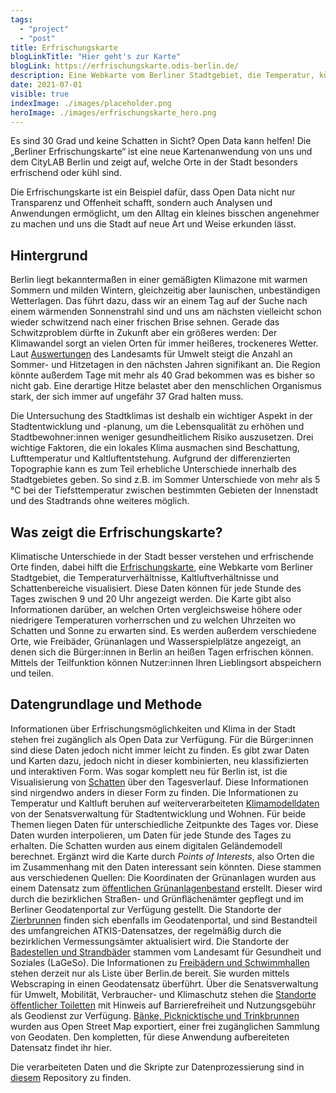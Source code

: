 ```yaml
---
tags:
  - "project"
  - "post"
title: Erfrischungskarte
blogLinkTitle: "Hier geht's zur Karte"
blogLink: https://erfrischungskarte.odis-berlin.de/
description: Eine Webkarte vom Berliner Stadtgebiet, die Temperatur, kühlen Wind und Schattenbereiche anzeigt
date: 2021-07-01
visible: true
indexImage: ./images/placeholder.png
heroImage: ./images/erfrischungskarte_hero.png
---
```


Es sind 30 Grad und keine Schatten in Sicht? Open Data kann helfen! Die „Berliner Erfrischungskarte“ ist eine neue Kartenanwendung von uns und dem CityLAB Berlin und zeigt auf, welche Orte in der Stadt besonders erfrischend oder kühl sind.
  
Die Erfrischungskarte ist ein Beispiel dafür, dass Open Data nicht nur Transparenz und Offenheit schafft, sondern auch Analysen und Anwendungen ermöglicht, um den Alltag ein kleines bisschen angenehmer zu machen und uns die Stadt auf neue Art und Weise erkunden lässt.

## Hintergrund

Berlin liegt bekanntermaßen in einer gemäßigten Klimazone mit warmen Sommern und milden Wintern, gleichzeitig aber launischen, unbeständigen Wetterlagen. Das führt dazu, dass wir an einem Tag auf der Suche nach einem wärmenden Sonnenstrahl sind und uns am nächsten vielleicht schon wieder schwitzend nach einer frischen Brise sehnen.
Gerade das Schwitzproblem dürfte in Zukunft aber ein größeres werden: Der Klimawandel sorgt an vielen Orten für immer heißeres, trockeneres Wetter. Laut [Auswertungen](https://www.rbb24.de/panorama/thema/2019/klimawandel/beitraege/hintergrund-glossar-klimawandel-szenario-rcp-berlin-brandenburg.html) des Landesamts für Umwelt steigt die Anzahl an Sommer- und Hitzetagen in den nächsten Jahren signifikant an. Die Region könnte außerdem Tage mit mehr als 40 Grad bekommen was es bisher so nicht gab. Eine derartige Hitze belastet aber den menschlichen Organismus stark, der sich immer auf ungefähr 37 Grad halten muss.

Die Untersuchung des Stadtklimas ist deshalb ein wichtiger Aspekt in der Stadtentwicklung und -planung, um die Lebensqualität zu erhöhen und Stadtbewohner:innen weniger gesundheitlichem Risiko auszusetzen. Drei wichtige Faktoren, die ein lokales Klima ausmachen sind Beschattung, Lufttemperatur und Kaltluftentstehung.
Aufgrund der differenzierten Topographie kann es zum Teil erhebliche Unterschiede innerhalb des Stadtgebietes geben. So sind z.B. im Sommer Unterschiede von mehr als 5 °C bei der Tiefsttemperatur zwischen bestimmten Gebieten der Innenstadt und des Stadtrands ohne weiteres möglich.

## Was zeigt die Erfrischungskarte?

Klimatische Unterschiede in der Stadt besser verstehen und erfrischende Orte finden, dabei hilft die [Erfrischungskarte](https://erfrischungskarte.odis-berlin.de/), eine Webkarte vom Berliner Stadtgebiet, die Temperaturverhältnisse, Kaltluftverhältnisse und Schattenbereiche visualisiert. Diese Daten können für jede Stunde des Tages zwischen 9 und 20 Uhr angezeigt werden. Die Karte gibt also Informationen darüber, an welchen Orten vergleichsweise höhere oder niedrigere Temperaturen vorherrschen und zu welchen Uhrzeiten wo Schatten und Sonne zu erwarten sind. Es werden außerdem verschiedene Orte, wie Freibäder, Grünanlagen und Wasserspielplätze angezeigt, an denen sich die Bürger:innen in Berlin an heißen Tagen erfrischen können. Mittels der Teilfunktion können Nutzer:innen Ihren Lieblingsort abspeichern und teilen.

## Datengrundlage und Methode

Informationen über Erfrischungsmöglichkeiten und Klima in der Stadt stehen frei zugänglich als Open Data zur Verfügung. Für die Bürger:innen sind diese Daten jedoch nicht immer leicht zu finden. Es gibt zwar Daten und Karten dazu, jedoch nicht in dieser kombinierten, neu klassifizierten und interaktiven Form. Was sogar komplett neu für Berlin ist, ist die Visualisierung von [Schatten](https://fbinter.stadt-berlin.de/fb/index.jsp?loginkey=zoomStart&mapId=k_dom@senstadt&bbox=387046,5818588,391547,5821400) über den Tagesverlauf. Diese Informationen sind nirgendwo anders in dieser Form zu finden. Die Informationen zu Temperatur und Kaltluft beruhen auf weiterverarbeiteten [Klimamodelldaten](https://www.berlin.de/umweltatlas/klima/klimaanalyse/2014/karten/) von der Senatsverwaltung für Stadtentwicklung und Wohnen. Für beide Themen liegen Daten für unterschiedliche Zeitpunkte des Tages vor. Diese Daten wurden interpolieren, um Daten für jede Stunde des Tages zu erhalten. Die Schatten wurden aus einem digitalen Geländemodell berechnet. Ergänzt wird die Karte durch _Points of Interests_, also Orten die im Zusammenhang mit den Daten interessant sein könnten. Diese stammen aus verschiedenen Quellen: Die Koordinaten der Grünanlagen wurden aus einem Datensatz zum [öffentlichen Grünanlagenbestand](https://daten.berlin.de/datensaetze/grünanlagenbestand-berlin-einschl-der-öffentlichen-spielplätze-grünanlagen-wfs) erstellt. Dieser wird durch die bezirklichen Straßen- und Grünflächenämter gepflegt und im Berliner Geodatenportal zur Verfügung gestellt. Die Standorte der [Zierbrunnen](https://daten.berlin.de/datensaetze/atkis-sonstiges-bauwerk-oder-sonstige-einrichtung-punkte-wfs) finden sich ebenfalls im Geodatenportal, und sind Bestandteil des umfangreichen ATKIS-Datensatzes, der regelmäßig durch die bezirklichen Vermessungsämter aktualisiert wird. Die Standorte der [Badestellen und Strandbäder](https://daten.berlin.de/datensaetze/liste-der-badestellen) stammen vom Landesamt für Gesundheit und Soziales (LaGeSo). Die Informationen zu [Freibädern und Schwimmhallen](https://www.berlin.de/special/sport-und-fitness/schwimmen/schwimmbad/a-z/) stehen derzeit nur als Liste über Berlin.de bereit. Sie wurden mittels Webscraping in einen Geodatensatz überführt. Über die Senatsverwaltung für Umwelt, Mobilität, Verbraucher- und Klimaschutz stehen die [Standorte öffentlicher Toiletten](https://fbinter.stadt-berlin.de/fb/wms/senstadt/k_toiletten) mit Hinweis auf Barrierefreiheit und Nutzungsgebühr als Geodienst zur Verfügung. [Bänke, Picknicktische und Trinkbrunnen](https://overpass-turbo.eu) wurden aus Open Street Map exportiert, einer frei zugänglichen Sammlung von Geodaten. Den kompletten, für diese Anwendung aufbereiteten Datensatz findet ihr hier.

Die verarbeiteten Daten und die Skripte zur Datenprozessierung sind in [diesem](https://github.com/technologiestiftung/erfrischungskarte-daten) Repository zu finden.

